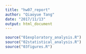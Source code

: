 ```yaml
---
title: "hw07_report"
author: "Qiaoyue Tang"
date: "2017/11/13"
output: html_document
---
```


```r
source("01exploratory_analysis.R")
source("02statistical_analysis.R")
source("03figures.R")
```

